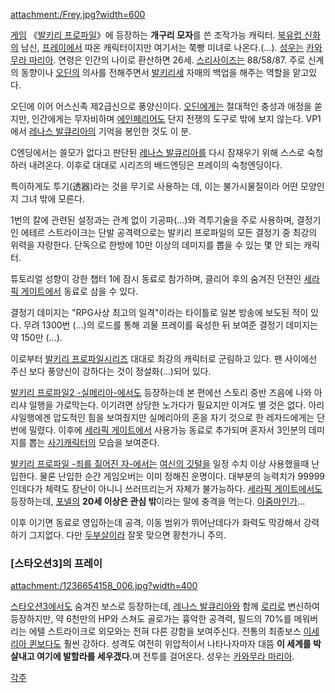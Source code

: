 attachment:/Frey.jpg?width=600

[[게임]] 《[[발키리 프로파일]]》에 등장하는 '''개구리 모자'''를 쓴 조작가능 캐릭터. [[북유럽 신화]]의 남신, [[프레이]]에서 따온 캐릭터이지만 여기서는 쭉빵 미녀로 나온다.(…). [[성우]]는 [[카와무라 마리아]]. 연령은 인간의 나이로 환산하면 26세. [[스리사이즈]]는 88/58/87. 주로 신계의 동향이나 [[오딘]]의 의사를 전해주면서 [[발키리]]세 자매의 백업을 해주는 역할을 맡고있다.

오딘에 이어 어스신족 제2급신으로 풍양신이다. [[오딘]]에게는 절대적인 충성과 애정을 쏟지만, 인간에게는 무자비하며 [[에인페리어]]도 단지 전쟁의 도구로 밖에 보지 않는다. VP1에서 [[레나스 발큐리아]]의 기억을 봉인한 것도 이 분.

C엔딩에서는 쓸모가 없다고 판단된 [[레나스 발큐리아]]를 다시 잠재우기 위해 스스로 숙청하러 내려온다. 이후로 대대로 시리즈의 배드엔딩은 프레이의 숙청엔딩이다. 

특이하게도 투기(透器)라는 것을 무기로 사용하는 데, 이는 불가시물질이라 어떤 모양인지 그녀 밖에 모른다.

1번의 칼에 관련된 설정과는 관계 없이 기공파(…)와 격투기술을 주로 사용하며, 결정기인 에테르 스트라이크는 단발 공격력으로는 발키리 프로파일의 모든 결정기 중 최강의 위력을 자랑한다. 단독으로 한방에 10만 이상의 데미지를 뽑을 수 있는 몇 안 되는 캐릭터. 

튜토리얼 성향이 강한 챕터 1에 잠시 동료로 참가하며, 클리어 후의 숨겨진 던젼인 [[세라픽 게이트]]에서 동료로 삼을 수 있다. 

결정기 데미지는 "RPG사상 최고의 일격"이라는 타이틀로 일본 방송에 보도된 적이 있다. 무려 1300번 (…)의 로드를 통해 괴물 프레이를 육성한 뒤 보여준 결정기 데미지는 약 150만 (…).

{{{#!html 
<object width="425" height="344"><param name="movie" value="http://www.youtube.com/v/m5Y7Dtak9wQ&hl=ko&fs=1"></param><param name="allowFullScreen" value="true"></param><param name="allowscriptaccess" value="always"></param><embed src="http://www.youtube.com/v/m5Y7Dtak9wQ&hl=ko&fs=1" type="application/x-shockwave-flash" allowscriptaccess="always" allowfullscreen="true" width="425" height="344"></embed></object>
}}}
이로부터 [[발키리 프로파일]]시리즈 대대로 최강의 캐릭터로 군림하고 있다. 팬 사이에선 주신 보다 풍양신이 강하다는 것이 정설화(…)되어 있다. 

[[발키리 프로파일2 -실메리아-]]에서도 등장하는데 본 편에선 스토리 중반 즈음에 나와 아리샤 일행을 가로막는다. 이기려면 상당한 노가다가 필요지만 이겨도 별 것은 없다. 아리샤일행에겐 압도적인 힘을 보여줬지만 실메리아의 혼을 자기 것으로 한 레자드에게는 단번에 밀렸다. 이후에 [[세라픽 게이트]]에서 사용가능 동료로 추가되며 혼자서 3인분의 데미지를 뽑는 [[사기캐릭터]]의 모습을 보여준다.

[[발키리 프로파일 -죄를 짊어진 자-]]에서는 [[여신의 깃털]]을 일정 수치 이상 사용했을때 난입한다. 물론 난입한 순간 게임오버는 이미 정해진 운명이다. 대부분의 능력치가 99999인데다가 체력도 장난이 아니니 쓰러뜨리는거 자체가 불가능하다. [[세라픽 게이트]]에서도 등장하는데, [[포넬]]의 '''20세 이상은 관심 밖'''이라는 말에 충격을 먹는다. [[아줌마]]인가…

이후 이기면 동료로 영입하는데 공격, 이동 범위가 뛰어난데다가 화력도 막강해서 강력하기 그지없다. 다만 [[두부살]]이라 잘못 맞으면 황천가니 주의.

=== [스타오션3]의 프레이 ===
attachment:/1236654158_006.jpg?width=400

[[스타오션3]]에서도 숨겨진 보스로 등장하는데, [[레나스 발큐리아]]와 함께 [[로리]]로 변신하여 등장하지만, 약 6천만의 HP와 스쳐도 골로가는 흉악한 공격력, 필드의 70%를 메워버리는 에텔 스트라이크로 외모와는 전혀 다른 강함을 보여주신다. 전통의 최종보스 [[이세리아 퀸]]보다도 훨씬 강하다. 성격도 여전히 위압적이서 나타나자마자 대뜸 '''이 세계를 박살내고 여기에 발할라를 세우겠다.'''며 전투를 걸어온다. 성우는 [[카와무라 마리아]].

[[각주]]
